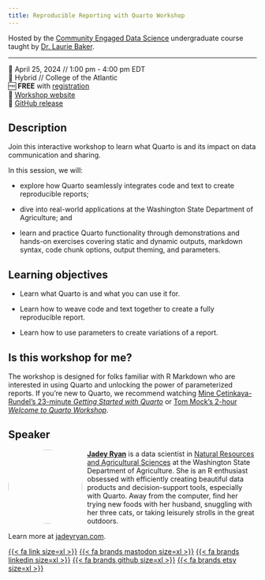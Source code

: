 ```yaml
---
title: Reproducible Reporting with Quarto Workshop
---
```


Hosted by the [Community Engaged Data
Science](https://coa-community-data-science.netlify.app/) undergraduate course
taught by [Dr. Laurie Baker](https://lauriebaker.rbind.io/).

--------------------------------------------------------------------------------

📆 April 25, 2024 // 1:00 pm - 4:00 pm EDT\
🏨 Hybrid // College of the Atlantic\
🆓 **FREE** with
[registration](https://www.meetup.com/maine-r-users-group/events/300459430/)\
🏡 [Workshop website](https://jadeyryan.quarto.pub/ceds-quarto-workshop)\
🐙 [GitHub release](https://github.com/jadeynryan/parameterized-quarto-workshop/tree/coa-ceds)\

<!-- ::: callout-important -->
<!-- This workshop is currently being updated. Materials, links, and exercises -->
<!-- subject to change. -->
<!-- ::: -->

## Description

Join this interactive workshop to learn what Quarto is and its impact on data
communication and sharing.

In this session, we will:

-   explore how Quarto seamlessly integrates code and text to create
    reproducible reports;

-   dive into real-world applications at the Washington State Department of
    Agriculture; and

-   learn and practice Quarto functionality through demonstrations and hands-on
    exercises covering static and dynamic outputs, markdown syntax, code chunk
    options, output theming, and parameters.

## Learning objectives

-   Learn what Quarto is and what you can use it for.

-   Learn how to weave code and text together to create a fully reproducible
    report.

-   Learn how to use parameters to create variations of a report.

## Is this workshop for me?

The workshop is designed for folks familiar with R Markdown who are interested in
using Quarto and unlocking the power of parameterized reports. If you're new to
Quarto, we recommend watching [Mine Çetinkaya-Rundel's 23-minute *Getting Started with
Quarto*](https://www.youtube.com/watch?v=_f3latmOhew) or [Tom Mock's 2-hour *Welcome to Quarto Workshop*](https://www.youtube.com/watch?v=yvi5uXQMvu4).

## Speaker

![](images/jadey.jpg){style="float:left;padding: 0 10px 0 0; border-radius:50%"
fig-alt="Headshot of Jadey Ryan" width="150"} [**Jadey
Ryan**](https://jadeyryan.com) is a data scientist in [Natural Resources and
Agricultural Sciences](https://agr.wa.gov/AgScience) at the Washington
State Department of Agriculture. She is an R enthusiast obsessed with
efficiently creating beautiful data products and decision-support tools,
especially with Quarto. Away from the computer, find her trying new foods with
her husband, snuggling with her three cats, or taking leisurely strolls in the
great outdoors.

Learn more at [jadeyryan.com](https://jadeyryan.com).

[{{< fa link size=xl >}}](https://jadeyryan.com)
[{{< fa brands mastodon size=xl >}}](https://fosstodon.org/@jadeynryan)
[{{< fa brands linkedin size=xl >}}](https://www.linkedin.com/in/jadey-ryan)
[{{< fa brands github size=xl >}}](https://github.com/jadeynryan/)
[{{< fa brands etsy size=xl >}}](https://thecodingcats.etsy.com/)
